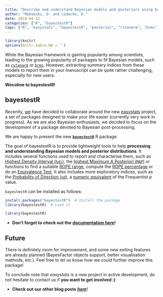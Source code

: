 ```yaml
---
title: "Describe and understand Bayesian models and posteriors using bayestestR"
author: "Makowski, D. and Lüdecke, D."
date: 2019-04-12
categories: ["R", "bayestestR"]
tags: ["R", "easystats", "bayestestR", "posterior", "rstanarm", "brms"]
---
```



```r
library(knitr)
options(knitr.kable.NA = '')
```




While the Bayesian framework is gaining popularity among scientists, leading to the growing popularity of packages to fit Bayesian models, such as [`rstanarm`](https://github.com/stan-dev/rstanarm) or [`brms`](https://github.com/paul-buerkner/brms). However, extracting summary indices from these models to report them in your manuscript can be quite rather challenging, especially for new users.

**Wecolme to bayestestR!**

## bayestestR

Recently, [we](https://github.com/orgs/easystats/people) have decided to collaborate around the new [easystats](https://github.com/easystats) project, a set of packages designed to make your life easier (currently very work in progress). As we are also Bayesian enthusiasts, we decided to focus on the development of a package devoted to Bayesian post-processing.

We are happy to present the new [**`bayestestR`**](https://github.com/easystats/bayestestR) R package.

The goal of bayestestR is to provide lightweight tools to help **processing and understanding Bayesian models and posterior distributions**. It includes several functions used to report and characterise them, such as [Highest Density Interval (`hdi`)](https://github.com/easystats/bayestestR#highest-density-interval-hdi---the-credible-interval-ci), the [highest Maximum A Posteriori (`MAP`)](https://github.com/easystats/bayestestR#map-estimate) or functions to find a suitable [ROPE range](https://github.com/easystats/bayestestR#find-ropes-appropriate-range), compute the [ROPE percentage](https://github.com/easystats/bayestestR#rope) or do an [Equivalence Test](https://github.com/easystats/bayestestR#equivalence-test). It also includes more exploratory indices, such as the [Probability of Direction (`pd`)](https://github.com/easystats/bayestestR#probability-of-direction-pd), a [numeric equivalent](https://easystats.github.io/bayestestR/articles/guidelines.html) of the Frequentist *p* value.

`bayestestR` can be installed as follows:

```r
install.packages("bayestestR")  # Install the package
library(bayestestR)  # Load it
```
```r
library(bayestestR) 
```

- **Don't forget to check out the** [**documentation here**](https://github.com/easystats/bayestestR#documentation)**!**


## Future

There is definitely room for improvement, and some new exiting features are already planned (BayesFactor objects support, better visualisation methods, etc.). Feel free to let us know how we could further improve this package!

To conclude note that *easystats* is a new project in active development, do not hesitate to contact us if **you want to get involved :)**

- **Check out our other blog posts** [***here***](https://easystats.github.io/blog/posts/)!
